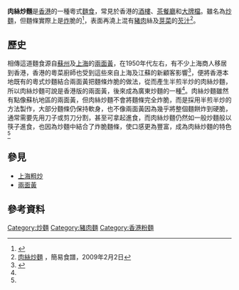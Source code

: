 {{Infobox prepared food
| name             = 肉絲炒麵
| image            = Pork chow mein.jpg
| caption          = 一碟肉絲炒麵
| alternate_name   = 
| country          = [[香港|香港]]
| course           = 
| type             = 主菜
| served           = 熱
| main_ingredient  = [[雞蛋麵|雞蛋麵]]、[[豬肉|豬肉]]、[[冬菇|冬菇]]、[[葱|葱]]及[[韭黃|韭黃]]
| variations       = 
| other            = 
}}
'''肉絲炒麵'''是[[香港|香港]]的一種粵式[[麵食|麵食]]，常見於香港的[[酒樓|酒樓]]、[[茶餐廳|茶餐廳]]和[[大牌檔|大牌檔]]。雖名為[[炒麵|炒麵]]，但麵條實際上是[[炸|炸]]脆的<ref name="難忘的肉絲炒麵">{{cite news |title=難忘的肉絲炒麵 |url=https://hk.appledaily.com/skipped-hk/20060224/JHACXWMZSMLSMMVD27PBPLISCI/ |accessdate=2021-06-09 |work=蘋果日報 |date=2006-02-24 |archiveurl=https://web.archive.org/web/20210609094620/https://hk.appledaily.com/skipped-hk/20060224/JHACXWMZSMLSMMVD27PBPLISCI/ |archivedate=2021-06-09 |deadurl=yes }}</ref>，表面再澆上混有[[豬肉|豬肉]]絲及[[芽菜|芽菜]]的[[芡汁|芡汁]]<ref>[http://www.christinesrecipes.com/2009/02/cantonese-fried-noodle-with-shredded.html 肉絲炒麵] {{Wayback|url=http://www.christinesrecipes.com/2009/02/cantonese-fried-noodle-with-shredded.html |date=20201202155248 }}，簡易食譜，2009年2月2日</ref>。

== 歷史 ==
相傳這道麵食源自[[蘇州|蘇州]]及[[上海|上海]]的[[兩面黃_(上海)|兩面黃]]，在1950年代左右，有不少上海商人移居到香港，香港的粵菜廚師也受到這些來自上海及江蘇的新顧客影響<ref name="米芝蓮指南">{{cite news |title=追本溯源：兩面黃 |url=https://guide.michelin.com/hk/zh_HK/hong-kong-region/hong-kong/article/dining-out/trace-the-roots-two-sides-pan-fried-noodles |accessdate=2021-06-09 |work=米芝蓮指南 |date=2018-12-04 |archiveurl=https://web.archive.org/web/20201101030453/https://guide.michelin.com/hk/zh_HK/hong-kong-region/hong-kong/article/dining-out/trace-the-roots-two-sides-pan-fried-noodles |archivedate=2020-11-01 |deadurl=no }}</ref>，便將香港本地既有的粵式炒麵結合兩面黃把麵條炸脆的做法，從而產生半煎半炒的肉絲炒麵，所以肉絲炒麵可說是香港版的兩面黃，後來成為廣東炒麵的一種<ref name="米芝蓮指南"/>。肉絲炒麵雖然有點像蘇杭地區的兩面黃，但肉絲炒麵不會將麵條完全炸脆，而是採用半煎半炒的方法製作，大部分麵條仍保持軟身，也不像兩面黃因為幾乎將整個麵餅炸到硬脆，通常需要先用刀子或剪刀分割，甚至可拿起進食，而肉絲炒麵仍然如一般炒麵般以筷子進食，也因為炒麵中結合了炸脆麵條，使口感更為豐富，成為肉絲炒麵的特色<ref name="難忘的肉絲炒麵"/>

== 參見 ==
*[[上海粗炒|上海粗炒]]
*[[兩面黃_(上海)|兩面黃]]

== 參考資料 ==
{{reflist|2}}
[[Category:炒麵|Category:炒麵]]
[[Category:豬肉麵|Category:豬肉麵]]
[[Category:香港粉麵|Category:香港粉麵]]
{{food-stub}}